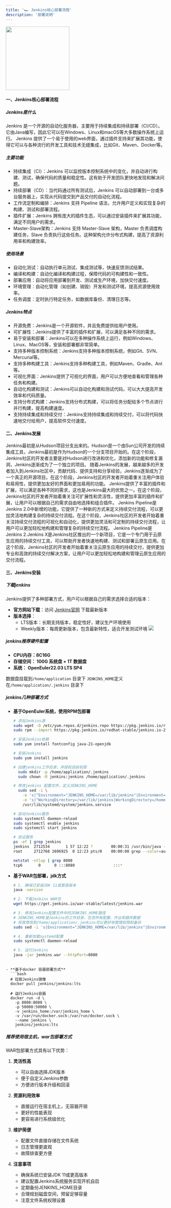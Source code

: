 ```yaml
---
title: '🏎️ Jenkins核心部署流程'
description: '部署说明'
---
```


<a href="https://www.jenkins.io/" target="_blank">
  <img height="200" noZoom src="https://s3api.srebro.cn:443/picgo/202506021434811.png" />
</a>

#### **一、Jenkins核心部署流程**

##### **Jenkins是什么**
Jenkins 是一个开源的自动化服务器，主要用于持续集成和持续部署（CI/CD）。 它由Java编写，因此它可以在Windows、Linux和macOS等大多数操作系统上运行。 Jenkins 提供了一个易于使用的web界面，通过插件支持来扩展其功能，使得它可以与各种流行的开发工具和技术无缝集成，比如Git、Maven、Docker等。

##### **主要功能**

- 持续集成（CI）：Jenkins 可以监控版本控制系统中的变化，并自动进行构建、测试，确保代码的质量和稳定性。这有助于开发团队更快地发现和解决问题。
- 持续部署（CD）：当代码通过所有测试后，Jenkins 可以自动部署到一台或多台服务器上，实现从代码提交到产品交付的自动化流程。
- 工作流定制和编排：Jenkins 支持 Pipeline 语法，允许用户定义和实现复杂的构建、测试和部署流程。
- 插件扩展：Jenkins 拥有庞大的插件生态，可以通过安装插件来扩展其功能，满足不同用户的需求。
- Master-Slave架构：Jenkins 支持 Master-Slave 架构，Master 负责调度构建任务，Slave 负责执行这些任务。这种架构允许分布式构建，提高了资源利用率和构建效率。

##### **使用场景**

- 自动化测试：自动执行单元测试、集成测试等，快速反馈测试结果。
- 编译和构建：自动化编译和构建过程，保障代码的可构建性和一致性。
- 部署应用：自动将应用部署到开发、测试或生产环境，加快交付速度。
- 环境管理：自动化管理（如创建、销毁）开发和测试环境，提高资源使用效率。
- 任务调度：定时执行特定任务，如数据库备份、清理日志等。

##### **Jenkins特点**

- 开源免费：Jenkins是一个开源软件，并且免费提供给用户使用。
- 可扩展性：Jenkins提供了丰富的插件和扩展，可以满足各种不同的需求。
- 易于安装和部署：Jenkins可以在多种操作系统上运行，例如Windows、Linux、MacOS等，安装和部署都非常简单。
- 支持多种版本控制系统：Jenkins支持多种版本控制系统，例如Git、SVN、Mercurial等。
- 支持多种构建工具：Jenkins支持多种构建工具，例如Maven、Gradle、Ant等。
- 可视化界面：Jenkins提供了可视化的界面，用户可以方便地查看和管理各种任务和构建。
- 自动化构建和测试：Jenkins可以自动化构建和测试代码，可以大大提高开发效率和代码质量。
- 支持分布式构建：Jenkins支持分布式构建，可以将任务分配给多个节点进行并行构建，提高构建速度。
- 支持持续集成和持续交付：Jenkins支持持续集成和持续交付，可以将代码快速地交付给用户，提高软件交付速度。

#### **二、Jenkins发展**

<Steps>
  <Step title="Hudson阶段：">
    Jenkins最初是从Hudson项目分支出来的。Hudson是一个由Sun公司开发的持续集成工具，Jenkins最初是作为Hudson的一个分支项目开始的。在这个阶段，Jenkins社区的开发者主要是对Hudson进行改进和优化，添加新的功能和修复漏洞，Jenkins逐渐成为了一个独立的项目。
  </Step>
  <Step title="社区化阶段：">
随着Jenkins的发展，越来越多的开发者加入到Jenkins社区中，贡献代码、提供支持和分享经验，Jenkins逐渐成为了一个真正的开源项目。在这个阶段，Jenkins社区的开发者开始着重关注用户体验和易用性，提供更加友好的界面和更加易用的功能。
  </Step>
  <Step title="插件化阶段: ">
Jenkins提供了丰富的插件和扩展，可以满足各种不同的需求，这也是Jenkins最大的优势之一。在这个阶段，Jenkins社区的开发者开始着重关注可扩展性和灵活性，提供更加丰富的插件和扩展，让用户可以根据自己的需求自由地选择和组合插件。
  </Step>
  <Step title="Pipeline阶段:">
Jenkins Pipeline是Jenkins 2.0中新增的功能，它提供了一种新的方式来定义持续交付流程，可以更加灵活地构建复杂的持续交付流程。在这个阶段，Jenkins社区的开发者开始着重关注持续交付流程的可视化和自动化，提供更加灵活和可定制的持续交付流程，让用户可以更加轻松地构建和管理复杂的持续交付流程。
  </Step>
  <Step title="Cloud Native阶段:">
Jenkins Pipeline是Jenkins 2.Jenkins X是Jenkins社区推出的一个新项目，它是一个专门用于云原生应用的持续交付工具，可以帮助开发者快速地构建、测试和部署云原生应用。在这个阶段，Jenkins社区的开发者开始着重关注云原生应用的持续交付，提供更加专业和高效的持续交付解决方案，让用户可以更加轻松地构建和管理云原生应用的交付流程。
  </Step>
</Steps>

#### **三、Jenkins安装**

##### **下载jenkins**
Jenkins提供了多种部署方式，用户可以根据自己的需求选择合适的版本：

- **官方网站下载**：访问 [Jenkins官网](https://www.jenkins.io/download/) 下载最新版本
- **版本选择**：
  - LTS版本：长期支持版本，稳定性好，建议生产环境使用
  - Weekly版本：每周更新版本，包含最新特性，适合开发测试环境
![](https://s3api.srebro.cn:443/picgo/202506031126452.png)



##### **jenkins推荐硬件配置**
- **CPU内存：8C16G**
- **存储空间： 100G 系统盘 + 1T 数据盘**
- **系统： OpenEuler22.03 LTS SP4**

<Tip> 数据盘挂载到`/home/application` 目录下</Tip>
<Tip> `JENKINS_HOME`定义在`/home/application/.jenkins` 目录下 </Tip>


##### **jenkins几种部署方式**

- **基于OpenEuler系统，使用RPM包部署**
  ```bash
  # 添加Jenkins源
  sudo wget -O /etc/yum.repos.d/jenkins.repo https://pkg.jenkins.io/redhat-stable/jenkins.repo
  sudo rpm --import https://pkg.jenkins.io/redhat-stable/jenkins.io-2023.key

  # 安装Jenkins依赖
  sudo yum install fontconfig java-21-openjdk

  # 安装Jenkins
  sudo yum install jenkins

  # 创建jenkins工作目录，并授权目前权限
    sudo mkdir -p /home/application/.jenkins
    sudo chown -R jenkins:jenkins /home/application/.jenkins

  # 修改jenkins 配置文件，定义JENKINS_HOME
    sudo sed -i \
      -e 's|^Environment="JENKINS_HOME=/var/lib/jenkins"|Environment="JENKINS_HOME=/home/application/.jenkins"|' \
      -e 's|^WorkingDirectory=/var/lib/jenkins|WorkingDirectory=/home/application/.jenkins|' \
      /usr/lib/systemd/system/jenkins.service

  # 启动Jenkins服务
  sudo systemctl daemon-reload
  sudo systemctl enable jenkins
  sudo systemctl start jenkins

  # 验证服务
  ps -ef | grep jenkins
  jenkins  2712534       1 57 12:22 ?        00:00:31 /usr/bin/java -Djava.awt.headless=true -jar /usr/share/java/jenkins.war --webroot=/var/cache/jenkins/war --httpPort=8080
  root     2712768 2696925  0 12:23 pts/0    00:00:00 grep --color=auto jenkins

  netstat -ntlup | grep 8080
  tcp6       0      0 :::8080                 :::*                    LISTEN      2712534/java  
  ```

- **基于WAR包部署，jdk方式**
  ```bash
  # 1. 确保已安装JDK 11或更高版本
  java -version
  
  # 2. 下载Jenkins WAR包
  wget https://get.jenkins.io/war-stable/latest/jenkins.war
  
  # 3. 修改Jenkins配置文件中的JENKINS_HOME路径
  # JENKINS_HOME是Jenkins的工作目录，包含所有配置、作业和插件数据
  # 将其修改到/home/application/.jenkins可以更好地管理权限和备份
  sudo sed -i 's|Environment="JENKINS_HOME=/var/lib/jenkins"|Environment="JENKINS_HOME=/home/application/.jenkins"|g; s|WorkingDirectory=/var/lib/jenkins|WorkingDirectory=/home/application/.jenkins|g' /usr/lib/systemd/system/jenkins.service
  
  # 4. 重新加载systemd配置
  sudo systemctl daemon-reload
  
  # 5. 运行Jenkins
  java -jar jenkins.war --httpPort=8080
```

- **基于docker 容器部署方式**
  ```bash
  # 拉取Jenkins镜像
  docker pull jenkins/jenkins:lts
  
  # 运行Jenkins容器
  docker run -d \
    -p 8080:8080 \
    -p 50000:50000 \
    -v jenkins_home:/var/jenkins_home \
    -v /var/run/docker.sock:/var/run/docker.sock \
    --name jenkins \
    jenkins/jenkins:lts
  ```

##### **推荐使用宿主机，war包部署方式**

WAR包部署方式具有以下优势：

1. **灵活性高**
   - 可以自由选择JDK版本
   - 便于自定义Jenkins参数
   - 方便进行版本升级和回滚

2. **资源利用效率**
   - 直接运行在宿主机上，无容器开销
   - 更好的性能表现
   - 更容易进行系统级优化

3. **维护简便**
   - 配置文件直接存储在文件系统
   - 日志管理更直观
   - 故障排查更方便

4. **注意事项**
   - 确保系统已安装JDK 11或更高版本
   - 建议配置Jenkins系统服务实现开机自启
   - 定期备份JENKINS_HOME目录
   - 合理规划磁盘空间，预留足够容量
   - 注意文件系统权限设置
